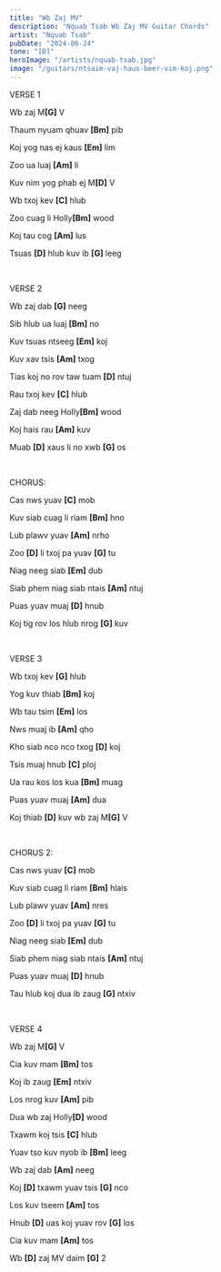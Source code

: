```yaml
---
title: "Wb Zaj MV"
description: "Nquab Tsab Wb Zaj MV Guitar Chords"
artist: "Nquab Tsab"
pubDate: "2024-06-24"
tone: "[D]"
heroImage: "/artists/nquab-tsab.jpg"
image: "/guitars/ntsaim-vaj-haus-beer-vim-koj.png"
---
```


VERSE 1

Wb zaj M<b>[G]</b> V

Thaum nyuam qhuav <b>[Bm]</b> pib

Koj yog nas ej kaus <b>[Em]</b> lim

Zoo ua luaj <b>[Am]</b> li

Kuv nim yog phab ej M<b>[D]</b> V

Wb txoj kev <b>[C]</b> hlub

Zoo cuag li Holly<b>[Bm]</b> wood

Koj tau cog <b>[Am]</b> lus

Tsuas <b>[D]</b> hlub kuv ib <b>[G]</b> leeg

<br />

VERSE 2

Wb zaj dab <b>[G]</b> neeg

Sib hlub ua luaj <b>[Bm]</b> no

Kuv tsuas ntseeg <b>[Em]</b> koj

Kuv xav tsis <b>[Am]</b> txog

Tias koj no rov taw tuam <b>[D]</b> ntuj

Rau txoj kev <b>[C]</b> hlub

Zaj dab neeg Holly<b>[Bm]</b> wood

Koj hais rau <b>[Am]</b> kuv

Muab <b>[D]</b> xaus li no xwb <b>[G]</b> os

<br />

CHORUS:

Cas nws yuav <b>[C]</b> mob

Kuv siab cuag li riam <b>[Bm]</b> hno

Lub plawv yuav <b>[Am]</b> nrho

Zoo <b>[D]</b> li txoj pa yuav <b>[G]</b> tu

Niag neeg siab <b>[Em]</b> dub

Siab phem niag siab ntais <b>[Am]</b> ntuj

Puas yuav muaj <b>[D]</b> hnub

Koj tig rov los hlub nrog <b>[G]</b> kuv

<br />

VERSE 3

Wb txoj kev <b>[G]</b> hlub

Yog kuv thiab <b>[Bm]</b> koj

Wb tau tsim <b>[Em]</b> los

Nws muaj ib <b>[Am]</b> qho

Kho siab nco nco txog <b>[D]</b> koj

Tsis muaj hnub <b>[C]</b> ploj

Ua rau kos los kua <b>[Bm]</b> muag

Puas yuav muaj <b>[Am]</b> dua

Koj thiab <b>[D]</b> kuv wb zaj M<b>[G]</b> V

<br />

CHORUS 2:

Cas nws yuav <b>[C]</b> mob

Kuv siab cuag li riam <b>[Bm]</b> hlais

Lub plawv yuav <b>[Am]</b> nres

Zoo <b>[D]</b> li txoj pa yuav <b>[G]</b> tu

Niag neeg siab <b>[Em]</b> dub

Siab phem niag siab ntais <b>[Am]</b> ntuj

Puas yuav muaj <b>[D]</b> hnub

Tau hlub koj dua ib zaug <b>[G]</b> ntxiv

<br />

VERSE 4

Wb zaj M<b>[G]</b> V

Cia kuv mam <b>[Bm]</b> tos

Koj ib zaug <b>[Em]</b> ntxiv

Los nrog kuv <b>[Am]</b> pib

Dua wb zaj Holly<b>[D]</b> wood

Txawm koj tsis <b>[C]</b> hlub

Yuav tso kuv nyob ib <b>[Bm]</b> leeg

Wb zaj dab <b>[Am]</b> neeg

Koj <b>[D]</b> txawm yuav tsis <b>[G]</b> nco

Los kuv tseem <b>[Am]</b> tos

Hnub <b>[D]</b> uas koj yuav rov <b>[G]</b> los

Cia kuv mam <b>[Am]</b> tos

Wb <b>[D]</b> zaj MV daim <b>[G]</b> 2
